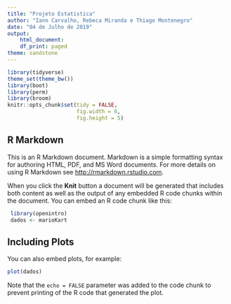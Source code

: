 ---
title: "Projeto Estatistica"
author: "Iann Carvalho, Rebeca Miranda e Thiago Montenegro"
date: "04 de Julho de 2019"
output:
    html_document:
    df_print: paged
theme: sandstone
---

```{r echo = FALSE, message = FALSE}
library(tidyverse)
theme_set(theme_bw())
library(boot)
library(perm)
library(broom)
knitr::opts_chunk$set(tidy = FALSE,
                      fig.width = 6,
                      fig.height = 5)
```



## R Markdown

This is an R Markdown document. Markdown is a simple formatting syntax for authoring HTML, PDF, and MS Word documents. For more details on using R Markdown see <http://rmarkdown.rstudio.com>.

When you click the **Knit** button a document will be generated that includes both content as well as the output of any embedded R code chunks within the document. You can embed an R code chunk like this:

```{r}
 library(openintro)
 dados <- marioKart

```

## Including Plots

You can also embed plots, for example:

```{r echo=FALSE}
plot(dados)
```

Note that the `echo = FALSE` parameter was added to the code chunk to prevent printing of the R code that generated the plot.
